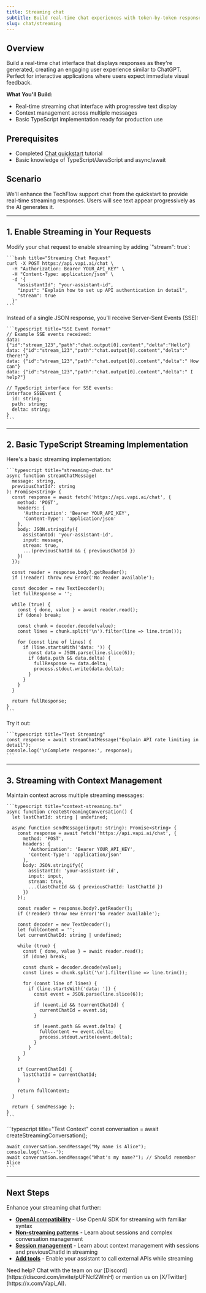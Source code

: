 ```yaml
---
title: Streaming chat
subtitle: Build real-time chat experiences with token-by-token responses like ChatGPT
slug: chat/streaming
---
```


## Overview

Build a real-time chat interface that displays responses as they're generated, creating an engaging user experience similar to ChatGPT. Perfect for interactive applications where users expect immediate visual feedback.

**What You'll Build:**
* Real-time streaming chat interface with progressive text display
* Context management across multiple messages
* Basic TypeScript implementation ready for production use

## Prerequisites

* Completed [Chat quickstart](/chat/quickstart) tutorial
* Basic knowledge of TypeScript/JavaScript and async/await

## Scenario

We'll enhance the TechFlow support chat from the quickstart to provide real-time streaming responses. Users will see text appear progressively as the AI generates it.

---

## 1. Enable Streaming in Your Requests

<Steps>
  <Step title="Add the stream parameter">
    Modify your chat request to enable streaming by adding `"stream": true`:
    
    ```bash title="Streaming Chat Request"
    curl -X POST https://api.vapi.ai/chat \
      -H "Authorization: Bearer YOUR_API_KEY" \
      -H "Content-Type: application/json" \
      -d '{
        "assistantId": "your-assistant-id",
        "input": "Explain how to set up API authentication in detail",
        "stream": true
      }'
    ```
  </Step>
  <Step title="Understand the streaming response format">
    Instead of a single JSON response, you'll receive Server-Sent Events (SSE):
    
    ```typescript title="SSE Event Format"
    // Example SSE events received:
    data: {"id":"stream_123","path":"chat.output[0].content","delta":"Hello"}
    data: {"id":"stream_123","path":"chat.output[0].content","delta":" there!"}
    data: {"id":"stream_123","path":"chat.output[0].content","delta":" How can"}
    data: {"id":"stream_123","path":"chat.output[0].content","delta":" I help?"}

    // TypeScript interface for SSE events:
    interface SSEEvent {
      id: string;
      path: string;
      delta: string;
    }
    ```
  </Step>
</Steps>

---

## 2. Basic TypeScript Streaming Implementation

<Steps>
  <Step title="Create a simple streaming function">
    Here's a basic streaming implementation:
    
    ```typescript title="streaming-chat.ts"
    async function streamChatMessage(
      message: string, 
      previousChatId?: string
    ): Promise<string> {
      const response = await fetch('https://api.vapi.ai/chat', {
        method: 'POST',
        headers: {
          'Authorization': 'Bearer YOUR_API_KEY',
          'Content-Type': 'application/json'
        },
        body: JSON.stringify({
          assistantId: 'your-assistant-id',
          input: message,
          stream: true,
          ...(previousChatId && { previousChatId })
        })
      });

      const reader = response.body?.getReader();
      if (!reader) throw new Error('No reader available');
      
      const decoder = new TextDecoder();
      let fullResponse = '';

      while (true) {
        const { done, value } = await reader.read();
        if (done) break;
        
        const chunk = decoder.decode(value);
        const lines = chunk.split('\n').filter(line => line.trim());
        
        for (const line of lines) {
          if (line.startsWith('data: ')) {
            const data = JSON.parse(line.slice(6));
            if (data.path && data.delta) {
              fullResponse += data.delta;
              process.stdout.write(data.delta);
            }
          }
        }
      }
      
      return fullResponse;
    }
    ```
  </Step>
  <Step title="Test the streaming function">
    Try it out:
    
    ```typescript title="Test Streaming"
    const response = await streamChatMessage("Explain API rate limiting in detail");
    console.log('\nComplete response:', response);
    ```
  </Step>
</Steps>

---

## 3. Streaming with Context Management

<Steps>
  <Step title="Handle conversation context">
    Maintain context across multiple streaming messages:
    
    ```typescript title="context-streaming.ts"
    async function createStreamingConversation() {
      let lastChatId: string | undefined;

      async function sendMessage(input: string): Promise<string> {
        const response = await fetch('https://api.vapi.ai/chat', {
          method: 'POST',
          headers: {
            'Authorization': 'Bearer YOUR_API_KEY',
            'Content-Type': 'application/json'
          },
          body: JSON.stringify({
            assistantId: 'your-assistant-id',
            input: input,
            stream: true,
            ...(lastChatId && { previousChatId: lastChatId })
          })
        });

        const reader = response.body?.getReader();
        if (!reader) throw new Error('No reader available');
        
        const decoder = new TextDecoder();
        let fullContent = '';
        let currentChatId: string | undefined;

        while (true) {
          const { done, value } = await reader.read();
          if (done) break;
          
          const chunk = decoder.decode(value);
          const lines = chunk.split('\n').filter(line => line.trim());
          
          for (const line of lines) {
            if (line.startsWith('data: ')) {
              const event = JSON.parse(line.slice(6));
              
              if (event.id && !currentChatId) {
                currentChatId = event.id;
              }
              
              if (event.path && event.delta) {
                fullContent += event.delta;
                process.stdout.write(event.delta);
              }
            }
          }
        }
        
        if (currentChatId) {
          lastChatId = currentChatId;
        }
        
        return fullContent;
      }

      return { sendMessage };
    }
    ```
  </Step>
  <Step title="Use the conversation manager">
    ```typescript title="Test Context"
    const conversation = await createStreamingConversation();

    await conversation.sendMessage("My name is Alice");
    console.log('\n---');
    await conversation.sendMessage("What's my name?"); // Should remember Alice
    ```
  </Step>
</Steps>

---

## Next Steps

Enhance your streaming chat further:

* **[OpenAI compatibility](/chat/openai-compatibility)** - Use OpenAI SDK for streaming with familiar syntax
* **[Non-streaming patterns](/chat/non-streaming)** - Learn about sessions and complex conversation management
* **[Session management](/chat/session-management)** - Learn about context management with sessions and previousChatId in streaming
* **[Add tools](/tools)** - Enable your assistant to call external APIs while streaming

<Callout>
Need help? Chat with the team on our [Discord](https://discord.com/invite/pUFNcf2WmH) or mention us on [X/Twitter](https://x.com/Vapi_AI).
</Callout>
